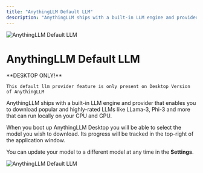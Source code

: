 ```yaml
---
title: "AnythingLLM Default LLM"
description: "AnythingLLM ships with a built-in LLM engine and provider that enables you to download popular and highly-rated LLMs like LLama-3, Phi-3 and more that can run locally on your CPU and GPU."
---
```



<Image
  src="/images/anythingllm-setup/llm-configuration/local/built-in/thumbnail.png" 
  height={1080} 
  width={1920} 
  quality={100}
  alt="AnythingLLM Default LLM"
/>


# AnythingLLM Default LLM

<Callout type="info" emoji="️💡">
  **DESKTOP ONLY!**

    This default llm provider feature is only present on Desktop Version of AnythingLLM
</Callout>


AnythingLLM ships with a built-in LLM engine and provider that enables you to download popular and highly-rated LLMs like LLama-3, Phi-3 and more that can run locally on your CPU and GPU.

When you boot up AnythingLLM Desktop you will be able to select the model you wish to download. Its progress will be tracked in the top-right of the application window.

You can update your model to a different model at any time in the **Settings**.

<Image
  src="/images/anythingllm-setup/llm-configuration/local/built-in/default-llm.png" 
  height={1080} 
  width={1920} 
  quality={100}
  alt="AnythingLLM Default LLM"
/>
